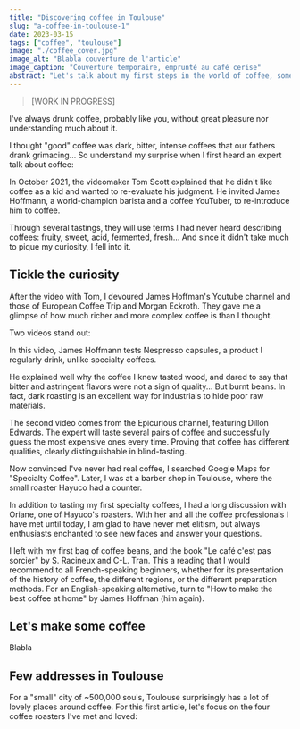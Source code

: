 ```yaml
---
title: "Discovering coffee in Toulouse"
slug: "a-coffee-in-toulouse-1"
date: 2023-03-15
tags: ["coffee", "toulouse"]
image: "./coffee_cover.jpg"
image_alt: "Blabla couverture de l'article"
image_caption: "Couverture temporaire, emprunté au café cerise"
abstract: "Let's talk about my first steps in the world of coffee, some recommendations on books and set-ups, and my favorite addresses in Toulouse."
---
```



> [WORK IN PROGRESS]

I've always drunk coffee, probably like you, without great pleasure nor understanding much about it.

I thought "good" coffee was dark, bitter, intense coffees that our fathers drank grimacing... So understand my surprise when I first heard an expert talk about coffee:

In October 2021, the videomaker Tom Scott explained that he didn't like coffee as a kid and wanted to re-evaluate his judgment. He invited James Hoffmann, a world-champion barista and a coffee YouTuber, to re-introduce him to coffee.

Through several tastings, they will use terms I had never heard describing coffees: fruity, sweet, acid, fermented, fresh... And since it didn't take much to pique my curiosity, I fell into it.

## Tickle the curiosity

After the video with Tom, I devoured James Hoffman's Youtube channel and those of European Coffee Trip and Morgan Eckroth. They gave me a glimpse of how much richer and more complex coffee is than I thought.

Two videos stand out:

<YoutubeBlock id="EvMwNnAtTL8" />

In this video, James Hoffmann tests Nespresso capsules, a product I regularly drink, unlike specialty coffees.

He explained well why the coffee I knew tasted wood, and dared to say that bitter and astringent flavors were not a sign of quality... But burnt beans. In fact, dark roasting is an excellent way for industrials to hide poor raw materials.

<YoutubeBlock id="liGwcuFyaNY" />

The second video comes from the Epicurious channel, featuring Dillon Edwards. The expert will taste several pairs of coffee and successfully guess the most expensive ones every time. Proving that coffee has different qualities, clearly distinguishable in blind-tasting.

Now convinced I've never had real coffee, I searched Google Maps for "Specialty Coffee". Later, I was at a barber shop in Toulouse, where the small roaster Hayuco had a counter.

In addition to tasting my first specialty coffees, I had a long discussion with Oriane, one of Hayuco's roasters. With her and all the coffee professionals I have met until today, I am glad to have never met elitism, but always enthusiasts enchanted to see new faces and answer your questions.

I left with my first bag of coffee beans, and the book "Le café c'est pas sorcier" by S. Racineux and C-L. Tran. This a reading that I would recommend to all French-speaking beginners, whether for its presentation of the history of coffee, the different regions, or the different preparation methods. For an English-speaking alternative, turn to "How to make the best coffee at home" by James Hoffman (him again).

## Let's make some coffee

Blabla

## Few addresses in Toulouse

For a "small" city of ~500,000 souls, Toulouse surprisingly has a lot of lovely places around coffee. For this first article, let's focus on the four coffee roasters I've met and loved:

<MapsBlock id="ChIJSfDG2G-9rhIReM7UDLELHc4" />

<MapsBlock id="ChIJ2zevKwi9rhIRm1oGyOr32ms" />

<MapsBlock id="ChIJIe7lGuK7rhIRn33k9kSSnfQ" />

<MapsBlock id="ChIJPc2iMWO7rhIRnb0ZAnydxmQ" />
